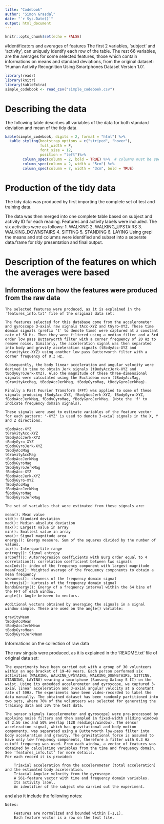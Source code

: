 ```yaml
---
title: "Codebook"
author: "Simon Grasdal"
date: "`r Sys.Date()`"
output: html_document
---
```


```r
knitr::opts_chunk$set(echo = FALSE)
```


#Identificators and averages of features
The first 2 variables, 'subject' and 'activity', can uniquely identify each row of the table. The rest 66 variables, are the averages for some selected features, those which contain informations on means and standard deviations, from the original dataset: 'Human Activity Recognition Using Smartphones Dataset Version 1.0'.

``` r

library(readr)
library(knitr)
library(kableExtra)
simple_codebook <- read_csv("simple_codebook.csv")
```
# Describing the data
The following table describes all variables of the data for both standard 
deviation and mean of the tidy data.
```r
kable(simple_codebook, digits = 2, format = "html") %>%
  kable_styling(bootstrap_options = c("striped", "hover"),
                full_width = F,
                font_size = 12,
                position = "left")%>%
        column_spec(column = 2, bold = TRUE) %>%  # columns must be specified by number
        column_spec(column = 2, width = "5cm") %>%
        column_spec(column = 7, width = "3cm", bold = TRUE)

```

# Production of the tidy data
The tidy data was produced by first importing the complete set of test and
training data. 

The data was then merged into one complete table based on subject and activity 
ID for each reading. Features and activity labels were included. The six 
activities were as follows: 
        1. WALKING
        2. WALKING_UPSTAIRS
        3. WALKING_DOWNSTAIRS
        4. SITTING
        5. STANDING
        6. LAYING
Using grepl the means and std columns were identified and subset into a seperate
data.frame for *tidy* presentation and final output. 

# Description of the features on which the averages were based
## Informations on how the features were produced from the raw data
    The selected features were produced, as it is explained in the 'features_info.txt' file of the original data set:

    The features selected for this database come from the accelerometer and gyroscope 3-axial raw signals tAcc-XYZ and tGyro-XYZ. These time domain signals (prefix 't' to denote time) were captured at a constant rate of 50 Hz. Then they were filtered using a median filter and a 3rd order low pass Butterworth filter with a corner frequency of 20 Hz to remove noise. Similarly, the acceleration signal was then separated into body and gravity acceleration signals (tBodyAcc-XYZ and tGravityAcc-XYZ) using another low pass Butterworth filter with a corner frequency of 0.3 Hz.

    Subsequently, the body linear acceleration and angular velocity were derived in time to obtain Jerk signals (tBodyAccJerk-XYZ and tBodyGyroJerk-XYZ). Also the magnitude of these three-dimensional signals were calculated using the Euclidean norm (tBodyAccMag, tGravityAccMag, tBodyAccJerkMag, tBodyGyroMag, tBodyGyroJerkMag).

    Finally a Fast Fourier Transform (FFT) was applied to some of these signals producing fBodyAcc-XYZ, fBodyAccJerk-XYZ, fBodyGyro-XYZ, fBodyAccJerkMag, fBodyGyroMag, fBodyGyroJerkMag. (Note the 'f' to indicate frequency domain signals).

    These signals were used to estimate variables of the feature vector for each pattern: '-XYZ' is used to denote 3-axial signals in the X, Y and Z directions.

    tBodyAcc-XYZ
    tGravityAcc-XYZ
    tBodyAccJerk-XYZ
    tBodyGyro-XYZ
    tBodyGyroJerk-XYZ
    tBodyAccMag
    tGravityAccMag
    tBodyAccJerkMag
    tBodyGyroMag
    tBodyGyroJerkMag
    fBodyAcc-XYZ
    fBodyAccJerk-XYZ
    fBodyGyro-XYZ
    fBodyAccMag
    fBodyAccJerkMag
    fBodyGyroMag
    fBodyGyroJerkMag

    The set of variables that were estimated from these signals are:

    mean(): Mean value
    std(): Standard deviation
    mad(): Median absolute deviation
    max(): Largest value in array
    min(): Smallest value in array
    sma(): Signal magnitude area
    energy(): Energy measure. Sum of the squares divided by the number of values.
    iqr(): Interquartile range
    entropy(): Signal entropy
    arCoeff(): Autorregresion coefficients with Burg order equal to 4
    correlation(): correlation coefficient between two signals
    maxInds(): index of the frequency component with largest magnitude
    meanFreq(): Weighted average of the frequency components to obtain a mean frequency
    skewness(): skewness of the frequency domain signal
    kurtosis(): kurtosis of the frequency domain signal
    bandsEnergy(): Energy of a frequency interval within the 64 bins of the FFT of each window.
    angle(): Angle between to vectors.

    Additional vectors obtained by averaging the signals in a signal window sample. These are used on the angle() variable:

    gravityMean
    tBodyAccMean
    tBodyAccJerkMean
    tBodyGyroMean
    tBodyGyroJerkMean

Informations on the collection of raw data

The raw singals were produced, as it is explained in the 'README.txt' file of original data set:

    The experiments have been carried out with a group of 30 volunteers within an age bracket of 19-48 years. Each person performed six activities (WALKING, WALKING_UPSTAIRS, WALKING_DOWNSTAIRS, SITTING, STANDING, LAYING) wearing a smartphone (Samsung Galaxy S II) on the waist. Using its embedded accelerometer and gyroscope, we captured 3-axial linear acceleration and 3-axial angular velocity at a constant rate of 50Hz. The experiments have been video-recorded to label the data manually. The obtained dataset has been randomly partitioned into two sets, where 70% of the volunteers was selected for generating the training data and 30% the test data.

    The sensor signals (accelerometer and gyroscope) were pre-processed by applying noise filters and then sampled in fixed-width sliding windows of 2.56 sec and 50% overlap (128 readings/window). The sensor acceleration signal, which has gravitational and body motion components, was separated using a Butterworth low-pass filter into body acceleration and gravity. The gravitational force is assumed to have only low frequency components, therefore a filter with 0.3 Hz cutoff frequency was used. From each window, a vector of features was obtained by calculating variables from the time and frequency domain. See 'features_info.txt' for more details.
    For each record it is provided:

        Triaxial acceleration from the accelerometer (total acceleration) and the estimated body acceleration.
        Triaxial Angular velocity from the gyroscope.
        A 561-feature vector with time and frequency domain variables.
        Its activity label.
        An identifier of the subject who carried out the experiment.

and also it include the following notes:

    Notes:

        Features are normalized and bounded within [-1,1].
        Each feature vector is a row on the text file.

     
        
        
        
        
        
        
